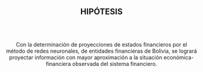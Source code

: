 <br><br>

<div style="text-align: center;">

## HIPÓTESIS

<br><br>

Con la determinación de proyecciones de estados financieros por el método de redes neuronales, de entidades financieras de Bolivia, se logrará proyectar información con mayor aproximación a la situación económica-financiera observada del sistema financiero.

</div>